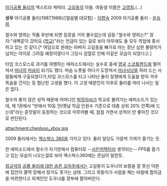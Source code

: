 [[아기공룡 둘리]]의 엑스트라 캐릭터. 
[[고길동]]의 아들. 여동생 이름은 [[고영희]].(...)

'''성우'''
아기공룡 둘리(1987,1988)/[얼음별 대모험] - [[이향숙]]
2009 아기공룡 둘리 - [[윤승희]]

철수와 영희는 작품 후반에 되면 등장을 거의 볼수없는데 길동:"철수와 영희는?" 정자:"새벽같이 갔어요.([[학교]])"라는 언급이 있는 걸로 보아 아무래도 둘 모두 학업에 종사하고 있는 것 같다.[* 여담으로 원래는 아버지 고길동을 빠가로 아는 장난 심한 불량끼가 넘치는 아이로 그려질 예정이였다가 그당시 검열로 인해 이같은 모습이 되었다고.]

타임 코스모스로 과거를 여행하는 에피소드에서는 실수로 중세 [[영국]] [[스코틀랜드]]에 떨어져서 [[마녀]]의 [[머슴]]이 되기도 했다. 머슴 노릇을 하다가 도망쳐서 [[마녀사냥]]을 하러 드는 사람들에게 구출되었다가,타임 코스모스를 타고 나타난 둘리 일행에게 도움을 받아 겨우 목숨을 건지는 등 험난한 고생을 했다. 이 고생 때문인지 이후로 둘리를 따라 나서는 일은 없다.

철수의 좋지 않은 성적 때문에 어머니인 [[박정자]]씨가 학교로 불려가는 에피소드가 있는데, 제 1권에서 "반에서 10등 안(옛날 학급 인원수 기준으로 대충 상위 20% 안쪽)에 드는데"라는 혼잣말이 등장하는 것으로 미루어볼 때, 점점 가면서 성적이 안 좋아진 것으로 판단된다.

attachment:cheolsoo_xbox.jpg

2009 둘리에서는 [[엑스박스 360]]을 가지고 있다.
둘리 일당도 가끔씩 가져가 즐기는 듯.

한 에피소드에서 철수가 자기방에서 컴퓨터로 --[[서든어택]]이라 생각되는-- FPS를 즐기고 있는 모습이 나오는걸로 보아 엑스박스360에는 관심이 덜한듯.


[[최규석]]의 [[공룡 둘리에 대한 슬픈 오마주]]에서는 고길동이 도우너의 보증을 잘 못선 덕분에 집안이 쫄딱 망해서 장가도 못가는 상태. 그리고 희동이가 사람을 패는 바람에 합의금을 마련한다고 외계인인 도우너를 정부에 팔아버린다.
